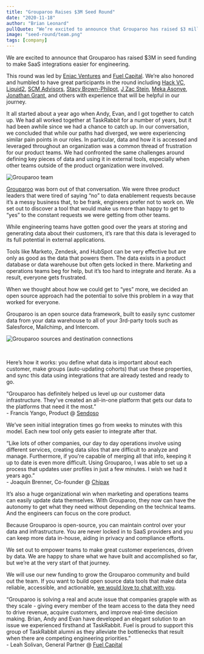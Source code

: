 ```yaml
---
title: "Grouparoo Raises $3M Seed Round"
date: "2020-11-18"
author: "Brian Leonard"
pullQuote: "We’re excited to announce that Grouparoo has raised $3 million in seed funding to make SaaS integrations easier for engineering. "
image: "seed-round/team.png"
tags: [company]
---
```


<p>
  We are excited to announce that Grouparoo has raised $3M in seed funding to
  make SaaS integrations easier for engineering.
</p>

This round was led by [Eniac Ventures](https://eniac.vc/) and [Fuel Capital](https://www.fuelcapital.com/). We’re also honored and humbled to have great participants in the round including [Hack VC](https://hack-vc.com/), [Liquid2](https://www.liquid2.vc), [SCM Advisors](https://www.scmadvisors.co.uk/), [Stacy Brown-Philpot](https://www.linkedin.com/in/stacyphilpot/), [J Zac Stein](https://www.linkedin.com/in/jzacstein/), [Meka Asonye](https://www.linkedin.com/in/mekaasonye/), [Jonathan Grant](https://www.linkedin.com/in/jonathanmgrant/), and others with experience that will be helpful in our journey.

It all started about a year ago when Andy, Evan, and I got together to catch up. We had all worked together at TaskRabbit for a number of years, but it had been awhile since we had a chance to catch up. In our conversation, we concluded that while our paths had diverged, we were experiencing similar pain points in our roles. In particular, data and how it is accessed and leveraged throughout an organization was a common thread of frustration for our product teams. We had confronted the same challenges around defining key pieces of data and using it in external tools, especially when other teams outside of the product organization were involved.

<Image
  centered
  alt="Grouparoo team"
  src="seed-round/team.jpg"
  width={700}
  height={526}
/>

[Grouparoo](https://www.grouparoo.com) was born out of that conversation. We were three product leaders that were tired of saying “no” to data enablement requests because it’s a messy business that, to be frank, engineers prefer not to work on. We set out to discover a tool that would make us more than happy to get to “yes” to the constant requests we were getting from other teams.

While engineering teams have gotten good over the years at storing and generating data about their customers, it’s rare that this data is leveraged to its full potential in external applications.

Tools like Marketo, Zendesk, and HubSpot can be very effective but are only as good as the data that powers them. The data exists in a product database or data warehouse but often gets locked in there. Marketing and operations teams beg for help, but it’s too hard to integrate and iterate. As a result, everyone gets frustrated.

When we thought about how we could get to “yes” more, we decided an open source approach had the potential to solve this problem in a way that worked for everyone.

Grouparoo is an open source data framework, built to easily sync customer data from your data warehouse to all of your 3rd-party tools such as Salesforce, Mailchimp, and Intercom.

<Image
  centered
  src="seed-round/bowtie.png"
  alt="Grouparoo sources and destination connections"
  width={700}
  height={371}
/>

<br />

Here’s how it works: you define what data is important about each customer, make groups (auto-updating cohorts) that use these properties, and sync this data using integrations that are already tested and ready to go.

<div
  className="imageOutline"
  style={{
    textAlign: "center",
    margin: "20px",
    padding: "20px",
  }}
>
  “Grouparoo has definitely helped us level up our customer data infrastructure.
  They've created an all-in-one platform that gets our data to the platforms
  that need it the most.”
  <br />- Francis Yango, Product @ <a
    href="http://sendoso.com"
    target="_blank"
    rel="noreferrer"
  >
    Sendoso
  </a>
</div>

We’ve seen initial integration times go from weeks to minutes with this model. Each new tool only gets easier to integrate after that.

<div
  className="imageOutline"
  style={{
    textAlign: "center",
    margin: "20px",
    padding: "20px",
  }}
>
  “Like lots of other companies, our day to day operations involve using
  different services, creating data silos that are difficult to analyze and
  manage. Furthermore, if you're capable of merging all that info, keeping it up
  to date is even more difficult. Using Grouparoo, I was able to set up a
  process that updates user profiles in just a few minutes. I wish we had it
  years ago.”
  <br />- Joaquín Brenner, Co-founder @ <a
    href="https://www.chipax.com"
    target="_blank"
    rel="noreferrer"
  >
    Chipax
  </a>
</div>

It’s also a huge organizational win when marketing and operations teams can easily update data themselves. With Grouparoo, they now can have the autonomy to get what they need without depending on the technical teams. And the engineers can focus on the core product.

Because Grouparoo is open-source, you can maintain control over your data and infrastructure. You are never locked in to SaaS providers and you can keep more data in-house, aiding in privacy and compliance efforts.

We set out to empower teams to make great customer experiences, driven by data. We are happy to share what we have built and accomplished so far, but we’re at the very start of that journey.

We will use our new funding to grow the Grouparoo community and build out the team. If you want to build open source data tools that make data reliable, accessible, and actionable, [we would love to chat with you](/about#careers).

<div
  className="imageOutline"
  style={{
    textAlign: "center",
    margin: "20px",
    padding: "20px",
  }}
>
  “Grouparoo is solving a real and acute issue that companies grapple with as
  they scale - giving every member of the team access to the data they need to
  drive revenue, acquire customers, and improve real-time decision making.
  Brian, Andy and Evan have developed an elegant solution to an issue we
  experienced firsthand at TaskRabbit. Fuel is proud to support this group of
  TaskRabbit alumni as they alleviate the bottlenecks that result when there are
  competing engineering priorities.”
  <br />- Leah Solivan, General Partner @ <a
    href="https://www.fuelcapital.com"
    target="_blank"
    rel="noreferrer"
  >
    Fuel Capital
  </a>
</div>
